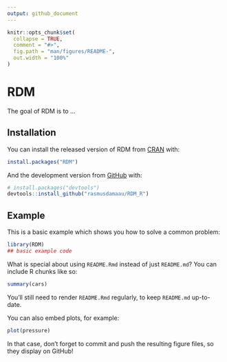 ```yaml
---
output: github_document
---
```


<!-- README.md is generated from README.Rmd. Please edit that file -->

```r
knitr::opts_chunk$set(
  collapse = TRUE,
  comment = "#>",
  fig.path = "man/figures/README-",
  out.width = "100%"
)
```

# RDM

<!-- badges: start -->
<!-- badges: end -->

The goal of RDM is to ...

## Installation

You can install the released version of RDM from [CRAN](https://CRAN.R-project.org) with:

``` r
install.packages("RDM")
```

And the development version from [GitHub](https://github.com/) with:

``` r
# install.packages("devtools")
devtools::install_github("rasmusdamaau/RDM_R")
```
## Example

This is a basic example which shows you how to solve a common problem:

```r
library(RDM)
## basic example code
```

What is special about using `README.Rmd` instead of just `README.md`? You can include R chunks like so:

```r
summary(cars)
```

You'll still need to render `README.Rmd` regularly, to keep `README.md` up-to-date.

You can also embed plots, for example:

```r
plot(pressure)
```

In that case, don't forget to commit and push the resulting figure files, so they display on GitHub!
